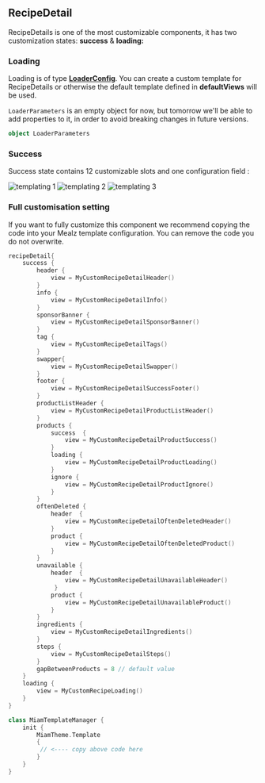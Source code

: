 


## RecipeDetail

RecipeDetails is one of the most customizable components, it has two customization states: **success** & **loading:**

### Loading 

Loading is of type [**LoaderConfig**](../../base-component/customize-views#loading). You can create a custom 
template for RecipeDetails or otherwise the default template defined in **defaultViews** will be used.


`LoaderParameters` is an empty object for now, but tomorrow we'll be able to add properties to it, in order to avoid breaking changes in future versions. 

```kotlin
object LoaderParameters
```

### Success

Success state contains 12 customizable slots and one configuration field :

<img src="https://storage.googleapis.com/assets.miam.tech/kmm_documentation/android/customization/recipe-detail-1.png" alt="templating 1" />
<img src="https://storage.googleapis.com/assets.miam.tech/kmm_documentation/android/customization/recipe-detail-2.png" alt="templating 2" />
<img src="https://storage.googleapis.com/assets.miam.tech/kmm_documentation/android/customization/recipe-detail-3.png" alt="templating 3" />

### Full customisation setting

If you want to fully customize this component we recommend copying the code into your Mealz template configuration.
You can remove the code you do not overwrite.

```kotlin
recipeDetail{
    success {
        header {
            view = MyCustomRecipeDetailHeader()
        }
        info {
            view = MyCustomRecipeDetailInfo()
        }
        sponsorBanner {
            view = MyCustomRecipeDetailSponsorBanner()
        }
        tag {
            view = MyCustomRecipeDetailTags()
        }
        swapper{
            view = MyCustomRecipeDetailSwapper()
        }
        footer { 
            view = MyCustomRecipeDetailSuccessFooter() 
        }
        productListHeader {
            view = MyCustomRecipeDetailProductListHeader() 
        }
        products {
            success  {
                view = MyCustomRecipeDetailProductSuccess()
            }
            loading {
                view = MyCustomRecipeDetailProductLoading()
            }
            ignore {
                view = MyCustomRecipeDetailProductIgnore()
            }
        }
        oftenDeleted {
            header  {
                view = MyCustomRecipeDetailOftenDeletedHeader()
            }
            product {
                view = MyCustomRecipeDetailOftenDeletedProduct()
            }
        } 
        unavailable {
            header  {
                view = MyCustomRecipeDetailUnavailableHeader()
             }
            product {
                view = MyCustomRecipeDetailUnavailableProduct()
            }
        }      
        ingredients {
            view = MyCustomRecipeDetailIngredients()
        }
        steps {
            view = MyCustomRecipeDetailSteps()
        }
        gapBetweenProducts = 8 // default value
    }
    loading {
        view = MyCustomRecipeLoading()
    }
}
```

```kotlin
class MiamTemplateManager {
    init {
        MiamTheme.Template 
        {
         // <---- copy above code here 
        }
    }
}

```
<Header/>
<Info/>
<SponsorBanner/>
<Tags/>
<Swapper/>
<Footer/>
<ProductListHeader/>
<Product/>
<OftenDeleted/>
<Unavailable/>
<Ingredients/>
<Steps/>